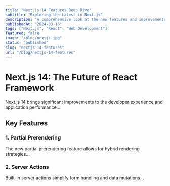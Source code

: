 ```yaml
---
title: "Next.js 14 Features Deep Dive"
subtitle: "Exploring the Latest in Next.js"
description: "A comprehensive look at the new features and improvements in Next.js 14, including Server Actions and Partial Rendering."
publishedAt: "2024-03-18"
tags: ["Next.js", "React", "Web Development"]
featured: false
image: "/blog/nextjs.jpg"
status: "published"
slug: "nextjs-14-features"
url: "/blog/nextjs-14-features"
---
```


# Next.js 14: The Future of React Framework

Next.js 14 brings significant improvements to the developer experience and application performance...

## Key Features

### 1. Partial Prerendering
The new partial prerendering feature allows for hybrid rendering strategies...

### 2. Server Actions
Built-in server actions simplify form handling and data mutations... 